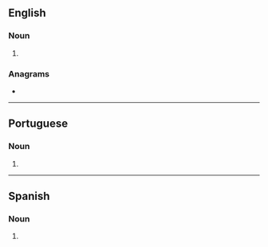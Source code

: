{{also|Selvas}}
==English==

===Noun===
{{head|en|noun plural form}}

# {{plural of|selva|lang=en}}

===Anagrams===
* {{anagrams|en|a=aelssv|Slaves|salves|slaves}}

----

==Portuguese==

===Noun===
{{head|pt|noun plural form}}

# {{plural of|selva|lang=pt}}

----

==Spanish==

===Noun===
{{head|es|noun form}}

# {{plural of|selva|lang=es}}